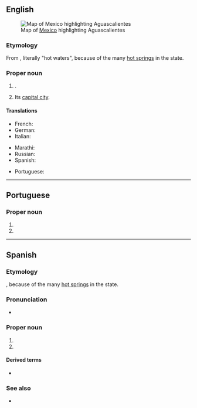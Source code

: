 ==English==
{{wikipedia|lang=en}}
[[File:Mexico map, MX-AGU.svg|thumb|Map of [[Mexico]] highlighting Aguascalientes]]

===Etymology===
From {{bor|en|es|Aguascalientes}}, literally "hot waters", because of the many [[hot spring]]s in the state.

===Proper noun===
{{en-proper noun}}

# {{place|en|state|c/Mexico}}.
# Its [[capital city]].

====Translations====
{{trans-top|state of Mexico}}
* French: {{t+|fr|Aguascalientes|m}}
* German: {{t+|de|Aguascalientes|m}}
* Italian: {{t|it|Aguascalientes|m}}
{{trans-mid}}
* Marathi: {{t|mr|आगुआस्कालिएन्तेस|n}}
* Russian: {{t|ru|Агуаскалье́нтес}}
* Spanish: {{t+|es|Aguascalientes|m}}
{{trans-bottom}}

{{trans-top|city in Mexico}}
* Portuguese: {{t|pt|Aguascalientes|f}}
{{trans-mid}}
{{trans-bottom}}

----

==Portuguese==

===Proper noun===
{{pt-proper noun|f}}

# {{place|pt|state|c/Mexico|t1=Aguascalientes}}
# {{place|pt|city/state capital|s/Aguascalientes|c/Mexico|t1=Aguascalientes}}

----

==Spanish==
{{wikipedia|lang=es}}

===Etymology===
{{compound|es|aguas|calientes|t1=waters|t2=hot}}, because of the many [[hot spring]]s in the state.

===Pronunciation===
{{es-IPA|águascaliéntes}}
* {{audio|es|ES-Aguascalientes.ogg|Audio}}

===Proper noun===
{{es-proper noun|m}}

# {{place|es|state|c/Mexico}}
# {{place|es|city|c/Mexico}}

====Derived terms====
* {{l|es|aguascalentense}}

===See also===
* {{l|es|hidrocálido}}